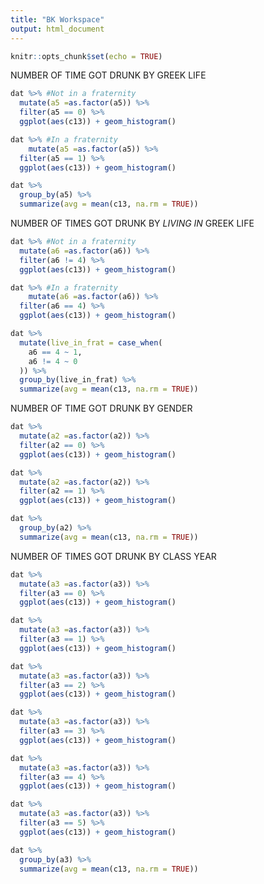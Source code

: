```yaml
---
title: "BK Workspace"
output: html_document
---
```


```r
knitr::opts_chunk$set(echo = TRUE)
```

NUMBER OF TIME GOT DRUNK BY GREEK LIFE
```r
dat %>% #Not in a fraternity
  mutate(a5 =as.factor(a5)) %>% 
  filter(a5 == 0) %>% 
  ggplot(aes(c13)) + geom_histogram()

dat %>% #In a fraternity
    mutate(a5 =as.factor(a5)) %>% 
  filter(a5 == 1) %>% 
  ggplot(aes(c13)) + geom_histogram()

dat %>% 
  group_by(a5) %>% 
  summarize(avg = mean(c13, na.rm = TRUE))
```

NUMBER OF TIMES GOT DRUNK BY *LIVING IN* GREEK LIFE
```r
dat %>% #Not in a fraternity
  mutate(a6 =as.factor(a6)) %>% 
  filter(a6 != 4) %>% 
  ggplot(aes(c13)) + geom_histogram()

dat %>% #In a fraternity
    mutate(a6 =as.factor(a6)) %>% 
  filter(a6 == 4) %>% 
  ggplot(aes(c13)) + geom_histogram()

dat %>%
  mutate(live_in_frat = case_when(
    a6 == 4 ~ 1,
    a6 != 4 ~ 0
  )) %>% 
  group_by(live_in_frat) %>% 
  summarize(avg = mean(c13, na.rm = TRUE))
```

NUMBER OF TIME GOT DRUNK BY GENDER
```r
dat %>%
  mutate(a2 =as.factor(a2)) %>% 
  filter(a2 == 0) %>% 
  ggplot(aes(c13)) + geom_histogram()

dat %>% 
  mutate(a2 =as.factor(a2)) %>% 
  filter(a2 == 1) %>% 
  ggplot(aes(c13)) + geom_histogram()

dat %>% 
  group_by(a2) %>% 
  summarize(avg = mean(c13, na.rm = TRUE))
```

NUMBER OF TIMES GOT DRUNK BY CLASS YEAR
```r
dat %>%
  mutate(a3 =as.factor(a3)) %>% 
  filter(a3 == 0) %>% 
  ggplot(aes(c13)) + geom_histogram()

dat %>%
  mutate(a3 =as.factor(a3)) %>% 
  filter(a3 == 1) %>% 
  ggplot(aes(c13)) + geom_histogram()

dat %>%
  mutate(a3 =as.factor(a3)) %>% 
  filter(a3 == 2) %>% 
  ggplot(aes(c13)) + geom_histogram()

dat %>%
  mutate(a3 =as.factor(a3)) %>% 
  filter(a3 == 3) %>% 
  ggplot(aes(c13)) + geom_histogram()

dat %>%
  mutate(a3 =as.factor(a3)) %>% 
  filter(a3 == 4) %>% 
  ggplot(aes(c13)) + geom_histogram()

dat %>%
  mutate(a3 =as.factor(a3)) %>% 
  filter(a3 == 5) %>% 
  ggplot(aes(c13)) + geom_histogram()

dat %>% 
  group_by(a3) %>% 
  summarize(avg = mean(c13, na.rm = TRUE))


```

